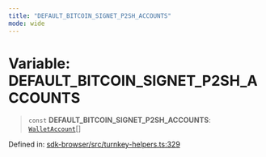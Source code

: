 ```yaml
---
title: "DEFAULT_BITCOIN_SIGNET_P2SH_ACCOUNTS"
mode: wide
---
```

  
# Variable: DEFAULT\_BITCOIN\_SIGNET\_P2SH\_ACCOUNTS

> `const` **DEFAULT\_BITCOIN\_SIGNET\_P2SH\_ACCOUNTS**: [`WalletAccount`](../WalletAccount/readme)[]

Defined in: [sdk-browser/src/turnkey-helpers.ts:329](https://github.com/tkhq/sdk/blob/d88b5e1f9a6cca8e54e61f8a127aa90fcebeaa2e/packages/sdk-browser/src/turnkey-helpers.ts#L329)
